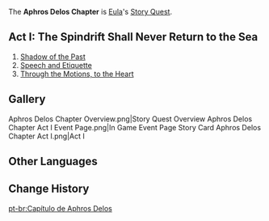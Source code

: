 {{Chapter Infobox
|character       = Eula
|short           = Aphros Delos
|act1            = The Spindrift Shall Never Return to the Sea
|ARReq1          = 40
|keyReq1         = 1
|archonQuestReq1 = [[Prologue]] Act III: [[Song of the Dragon and Freedom]]
}}
The '''Aphros Delos Chapter''' is [[Eula]]'s [[Story Quest]].

==Act I: The Spindrift Shall Never Return to the Sea==
{{Main|The Spindrift Shall Never Return to the Sea}}
{{Description|Once upon a time, a noble crown was forged in Mondstadt from the blood and tears of the common folk.<br />The west wind blew, and those chains were shattered, and that crown fell into the flowing river of the years, raising naught but a few tiny spindrifts.<br />Time may have gradually healed the wounds of that old era, but the scars can still be clearly seen.<br />And where, oh where, shall those "spindrifts" go?}}
#[[Shadow of the Past]]
#[[Speech and Etiquette]]
#[[Through the Motions, to the Heart]]

==Gallery==
<gallery hideaddbutton="true" captionalign="center">
Aphros Delos Chapter Overview.png|Story Quest Overview
Aphros Delos Chapter Act I Event Page.png|In Game Event Page
Story Card Aphros Delos Chapter Act I.png|Act I
</gallery>

==Other Languages==
{{Other Languages
|en      = Aphros Delos Chapter
|zhs     = 浪沫之章
|zhs_rm  = Làngmò zhī Zhāng
|zht     = 浪沫之章
|zht_rm  = Làngmò zhī Zhāng
|zh_tl   = Chapter of Wave Foam
|ja      = 波沫の章
|ja_rm   = Hamatsu<!--Namishibuki?--> no Shou{{Assumed}}
|ja_tl   = 
|ko      = 물보라의 장
|ko_rm   = Mulbora-ui Jang
|ko_tl   = Water Spray Chapter
|es      = Aphros Delos
|fr      = Aphros Delos
|ru      = Морская пена
|ru_tl   = Sea Foam
|th      = บทแห่งเกลียวคลื่น
|th_rm   = Bot Haeng Kliao Khluen
|th_tl   = Chapter of the Waves
|vi      = {{tt|Chương|章}} Bọt Biển
|vi_tl   = 
|de      = Aphros Delos
|id      = Chapter Aphros Delos
|pt      = Capítulo de Aphros Delos
|pt_tl   = 
}}

==Change History==
{{Change History|1.5}}

[[pt-br:Capítulo de Aphros Delos]]